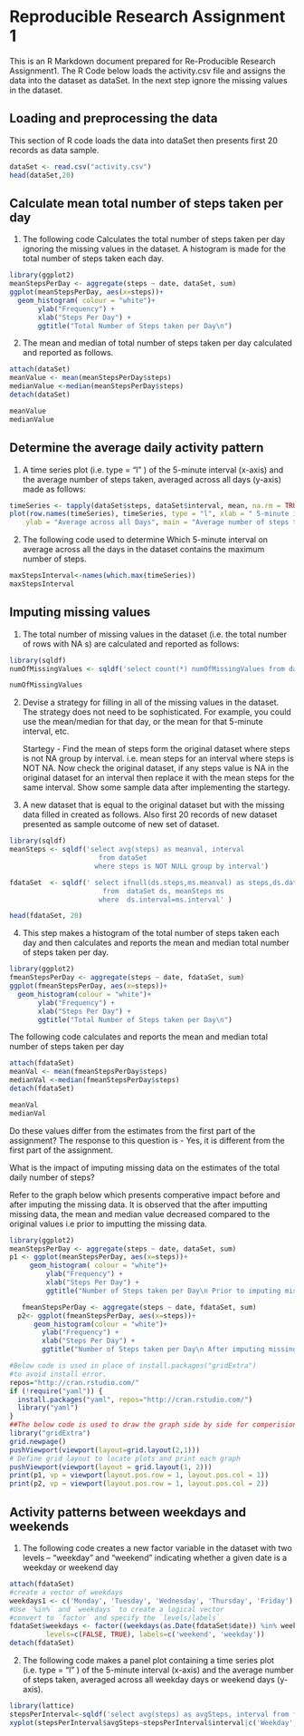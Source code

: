 # Reproducible Research Assignment 1

This is an R Markdown document prepared for Re-Producible Research Assignment1. The R Code below loads the activity.csv file and assigns the data into the dataset as dataSet. In the next step ignore the missing values in the dataset.

## Loading and preprocessing the data

This section of R code loads the data into dataSet then presents first 20 records as data sample.


```r
dataSet <- read.csv("activity.csv")
head(dataSet,20)
```

## Calculate mean total number of steps taken per day

1.  The following code Calculates the total number of steps taken per day ignoring the missing values in the dataset. A histogram is made for the total number of steps taken each day.

```r
library(ggplot2)
meanStepsPerDay <- aggregate(steps ~ date, dataSet, sum)
ggplot(meanStepsPerDay, aes(x=steps))+ 
  geom_histogram( colour = "white")+
       ylab("Frequency") + 
       xlab("Steps Per Day") +
       ggtitle("Total Number of Steps taken per Day\n")

```
2.  The mean and median of total number of steps taken per day calculated and reported as follows.

```r
attach(dataSet)
meanValue <- mean(meanStepsPerDay$steps)
medianValue <-median(meanStepsPerDay$steps)
detach(dataSet)

meanValue
medianValue

```

## Determine the average daily activity pattern

1.  A time series plot (i.e.  type = "l" ) of the 5-minute interval (x-axis) and the average number of steps taken, averaged across all days (y-axis) made as follows:

```r
timeSeries <- tapply(dataSet$steps, dataSet$interval, mean, na.rm = TRUE)
plot(row.names(timeSeries), timeSeries, type = "l", xlab = " 5-minute interval", 
    ylab = "Average across all Days", main = "Average number of steps taken")
```

2.  The following code used to determine Which 5-minute interval on average across all the days in the dataset contains the maximum number of steps.

```r
maxStepsInterval<-names(which.max(timeSeries))
maxStepsInterval
```

## Imputing missing values

1.  The total number of missing values in the dataset (i.e. the total number of rows with  NA s) are calculated and reported as follows:

```r
library(sqldf)
numOfMissingValues <- sqldf('select count(*) numOfMissingValues from dataSet where steps is NULL')

numOfMissingValues
```

2.  Devise a strategy for filling in all of the missing values in the dataset. The strategy does not need to be sophisticated. For example, you could use the mean/median for that day, or the mean for that 5-minute interval, etc.

     Startegy - Find the mean of steps form the original dataset where steps is not NA group by interval. i.e. mean steps for an interval  where steps is NOT NA. Now check the original dataset, if any steps value is NA in the original dataset for an interval then replace it with the mean steps for the same interval. Show some sample data after implementing the startegy. 

3. A new dataset that is equal to the original dataset but with the missing data filled in created as follows. Also first 20 records of new dataset presented as sample outcome of new set of dataset.

```r
library(sqldf)
meanSteps <- sqldf('select avg(steps) as meanval, interval 
                      from dataSet 
                     where steps is NOT NULL group by interval')

fdataSet  <- sqldf(' select ifnull(ds.steps,ms.meanval) as steps,ds.date, ds.interval 
                       from  dataSet ds, meanSteps ms
                      where  ds.interval=ms.interval' )

head(fdataSet, 20)

```

4.  This step makes a histogram of the total number of steps taken each day and then calculates and reports the mean and median total number of steps taken per day. 

```r
library(ggplot2)
fmeanStepsPerDay <- aggregate(steps ~ date, fdataSet, sum)
ggplot(fmeanStepsPerDay, aes(x=steps))+ 
  geom_histogram(colour = "white")+
       ylab("Frequency") + 
       xlab("Steps Per Day") +
       ggtitle("Total Number of Steps taken per Day\n")

```
The following code calculates and reports the mean and median total number of steps taken per day
```r
attach(fdataSet)
meanVal <- mean(fmeanStepsPerDay$steps)
medianVal <-median(fmeanStepsPerDay$steps)
detach(fdataSet)

meanVal
medianVal

```

Do these values differ from the estimates from the first part of the assignment? The response to this question is - Yes, it is different from the first part of the assignment.

What is the impact of imputing missing data on the estimates of the total daily number of steps?

Refer to the graph below which presents comperative impact before and after imputing the missing data. It is observed that the after imputting missing data, the mean and median value decreased compared to the original values i.e prior to imputting the missing data.

```r
library(ggplot2)
meanStepsPerDay <- aggregate(steps ~ date, dataSet, sum)
p1 <- ggplot(meanStepsPerDay, aes(x=steps))+ 
     geom_histogram( colour = "white")+
         ylab("Frequency") + 
         xlab("Steps Per Day") +
         ggtitle("Number of Steps taken per Day\n Prior to imputing missing values")

   fmeanStepsPerDay <- aggregate(steps ~ date, fdataSet, sum)
  p2<- ggplot(fmeanStepsPerDay, aes(x=steps))+ 
      geom_histogram(colour = "white")+
        ylab("Frequency") + 
        xlab("Steps Per Day") +
        ggtitle("Number of Steps taken per Day\n After imputing missing values")

#Below code is used in place of install.packages("gridExtra")
#to avoid install error.
repos="http://cran.rstudio.com/"
if (!require("yaml")) {
  install.packages("yaml", repos="http://cran.rstudio.com/") 
  library("yaml")
}
##The below code is used to draw the graph side by side for comperision.
library("gridExtra")
grid.newpage()
pushViewport(viewport(layout=grid.layout(2,1)))
# Define grid layout to locate plots and print each graph
pushViewport(viewport(layout = grid.layout(1, 2)))
print(p1, vp = viewport(layout.pos.row = 1, layout.pos.col = 1))
print(p2, vp = viewport(layout.pos.row = 1, layout.pos.col = 2))

```

## Activity patterns between weekdays and weekends

1. The following code creates a new factor variable in the dataset with two levels -- "weekday" and "weekend" indicating whether a given date is a weekday or weekend day

```r
attach(fdataSet)
#create a vector of weekdays
weekdays1 <- c('Monday', 'Tuesday', 'Wednesday', 'Thursday', 'Friday')
#Use `%in%` and `weekdays` to create a logical vector
#convert to `factor` and specify the `levels/labels`
fdataSet$weekdays <- factor((weekdays(as.Date(fdataSet$date)) %in% weekdays1), 
         levels=c(FALSE, TRUE), labels=c('weekend', 'weekday'))
detach(fdataSet)

```

2.  The following code makes a panel plot containing a time series plot (i.e.  type = "l" ) of the 5-minute interval (x-axis) and the average number of steps taken, averaged across all weekday days or weekend days (y-axis).  

```r
library(lattice)
stepsPerInterval<-sqldf('select avg(steps) as avgSteps, interval from fdataSet group by interval')
xyplot(stepsPerInterval$avgSteps~stepsPerInterval$interval|c('Weekday','Weekend'), type = "l", layout = c(1, 2),xlab = "Interval", ylab = "Number of steps")
```
